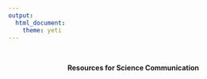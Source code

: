 ```yaml
---
output: 
  html_document:
    theme: yeti
---
```

<br>
<center>**Resources for Science Communication**